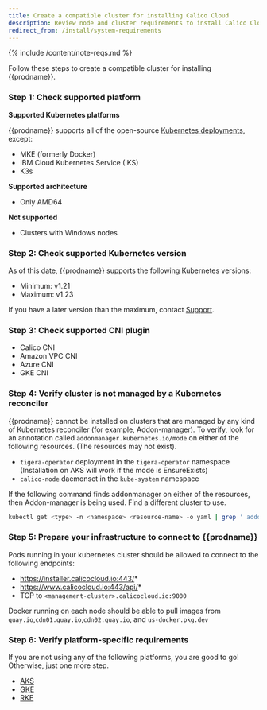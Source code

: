 ```yaml
---
title: Create a compatible cluster for installing Calico Cloud
description: Review node and cluster requirements to install Calico Cloud.
redirect_from: /install/system-requirements
---
```


<!-- This file is referenced in the manager UI and its location should not be changed with accounting for references
from pendo/manager UI. A symlink so this file exists at install/system-requirements. -->

{% include /content/note-reqs.md %}

Follow these steps to create a compatible cluster for installing {{prodname}}.

### Step 1: Check supported platform

**Supported Kubernetes platforms**

{{prodname}} supports all of the open-source [Kubernetes deployments](https://docs.projectcalico.org/getting-started/kubernetes/), except: 

- MKE (formerly Docker)
- IBM Cloud Kubernetes Service (IKS)
- K3s

**Supported architecture**
- Only AMD64

**Not supported**
- Clusters with Windows nodes 

### Step 2: Check supported Kubernetes version

As of this date, {{prodname}} supports the following Kubernetes versions:

- Minimum: v1.21
- Maximum: v1.23

If you have a later version than the maximum, contact [Support](https://support.tigera.io/).

### Step 3: Check supported CNI plugin

  - Calico CNI
  - Amazon VPC CNI
  - Azure CNI
  - GKE CNI

### Step 4: Verify cluster is not managed by a Kubernetes reconciler

{{prodname}} cannot be installed on clusters that are managed by any kind of Kubernetes reconciler (for example, Addon-manager). To verify, look for an annotation called `addonmanager.kubernetes.io/mode` on either of the following resources. (The resources may not exist).

- `tigera-operator` deployment in the `tigera-operator` namespace (Installation on AKS will work if the mode is EnsureExists)
- `calico-node` daemonset in the `kube-system` namespace

If the following command finds addonmanager on either of the resources, then Addon-manager is being used. Find a different cluster to use. 

```bash
kubectl get <type> -n <namespace> <resource-name> -o yaml | grep ' addonmanager.kubernetes.io/mode:'
```

### Step 5: Prepare your infrastructure to connect to {{prodname}}

Pods running in your kubernetes cluster should be allowed to connect to the following endpoints:

- https://installer.calicocloud.io:443/*
- https://www.calicocloud.io:443/api/*
- TCP to `<management-cluster>.calicocloud.io:9000`

Docker running on each node should be able to pull images from `quay.io`,`cdn01.quay.io`,`cdn02.quay.io`, and `us-docker.pkg.dev`

### Step 6: Verify platform-specific requirements

If you are not using any of the following platforms, you are good to go! Otherwise, just one more step. 

- [AKS]({{sitebase.url}}/get-started/connect/aks)
- [GKE]({{sitebase.url}}/get-started/connect/gke)
- [RKE]({{sitebase.url}}/get-started/connect/rke)
